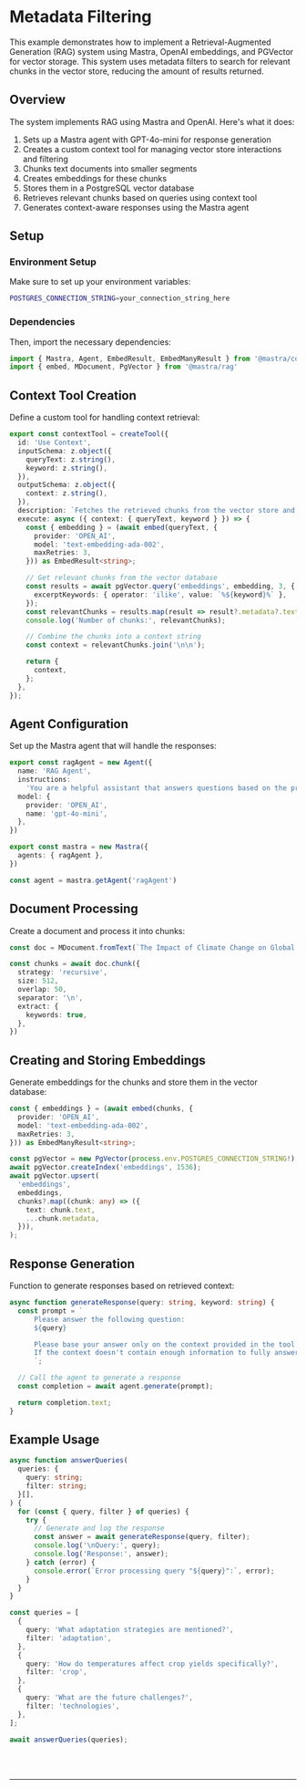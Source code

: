 
# Metadata Filtering

This example demonstrates how to implement a Retrieval-Augmented Generation (RAG) system using Mastra, OpenAI embeddings, and PGVector for vector storage.
This system uses metadata filters to search for relevant chunks in the vector store, reducing the amount of results returned.

## Overview

The system implements RAG using Mastra and OpenAI. Here's what it does:
1. Sets up a Mastra agent with GPT-4o-mini for response generation
2. Creates a custom context tool for managing vector store interactions and filtering
3. Chunks text documents into smaller segments
4. Creates embeddings for these chunks
5. Stores them in a PostgreSQL vector database
6. Retrieves relevant chunks based on queries using context tool
7. Generates context-aware responses using the Mastra agent

## Setup 

### Environment Setup

Make sure to set up your environment variables:

```bash filename=".env"
POSTGRES_CONNECTION_STRING=your_connection_string_here
```

### Dependencies

Then, import the necessary dependencies:

```typescript copy showLineNumbers filename="src/mastra/index.ts"
import { Mastra, Agent, EmbedResult, EmbedManyResult } from '@mastra/core'
import { embed, MDocument, PgVector } from '@mastra/rag'
```

## Context Tool Creation
Define a custom tool for handling context retrieval:
```typescript copy showLineNumbers filename="src/mastra/index.ts"
export const contextTool = createTool({
  id: 'Use Context',
  inputSchema: z.object({
    queryText: z.string(),
    keyword: z.string(),
  }),
  outputSchema: z.object({
    context: z.string(),
  }),
  description: `Fetches the retrieved chunks from the vector store and combines them into a single context string`,
  execute: async ({ context: { queryText, keyword } }) => {
    const { embedding } = (await embed(queryText, {
      provider: 'OPEN_AI',
      model: 'text-embedding-ada-002',
      maxRetries: 3,
    })) as EmbedResult<string>;

    // Get relevant chunks from the vector database
    const results = await pgVector.query('embeddings', embedding, 3, {
      excerptKeywords: { operator: 'ilike', value: `%${keyword}%` },
    });
    const relevantChunks = results.map(result => result?.metadata?.text);
    console.log('Number of chunks:', relevantChunks);

    // Combine the chunks into a context string
    const context = relevantChunks.join('\n\n');

    return {
      context,
    };
  },
});
```

## Agent Configuration

Set up the Mastra agent that will handle the responses:

```typescript copy showLineNumbers filename="src/mastra/index.ts"
export const ragAgent = new Agent({
  name: 'RAG Agent',
  instructions:
    'You are a helpful assistant that answers questions based on the provided context. Keep your answers concise and relevant.',
  model: {
    provider: 'OPEN_AI',
    name: 'gpt-4o-mini',
  },
})

export const mastra = new Mastra({
  agents: { ragAgent },
})

const agent = mastra.getAgent('ragAgent')
```

## Document Processing

Create a document and process it into chunks:

```typescript copy showLineNumbers filename="src/mastra/index.ts"
const doc = MDocument.fromText(`The Impact of Climate Change on Global Agriculture...`) // Your text here

const chunks = await doc.chunk({
  strategy: 'recursive',
  size: 512,
  overlap: 50,
  separator: '\n',
  extract: {
    keywords: true,
  },
})
```

## Creating and Storing Embeddings

Generate embeddings for the chunks and store them in the vector database:

```typescript copy showLineNumbers filename="src/mastra/index.ts"
const { embeddings } = (await embed(chunks, {
  provider: 'OPEN_AI',
  model: 'text-embedding-ada-002',
  maxRetries: 3,
})) as EmbedManyResult<string>;

const pgVector = new PgVector(process.env.POSTGRES_CONNECTION_STRING!);
await pgVector.createIndex('embeddings', 1536);
await pgVector.upsert(
  'embeddings',
  embeddings,
  chunks?.map((chunk: any) => ({
    text: chunk.text,
    ...chunk.metadata,
  })),
);
```

## Response Generation

Function to generate responses based on retrieved context:

```typescript copy showLineNumbers filename="src/mastra/index.ts"
async function generateResponse(query: string, keyword: string) {
  const prompt = `
      Please answer the following question:
      ${query}

      Please base your answer only on the context provided in the tool and use the keyword ${keyword}. 
      If the context doesn't contain enough information to fully answer the question, please state that explicitly.
      `;

  // Call the agent to generate a response
  const completion = await agent.generate(prompt);

  return completion.text;
}
```

## Example Usage

```typescript copy showLineNumbers filename="src/mastra/index.ts"
async function answerQueries(
  queries: {
    query: string;
    filter: string;
  }[],
) {
  for (const { query, filter } of queries) {
    try {
      // Generate and log the response
      const answer = await generateResponse(query, filter);
      console.log('\nQuery:', query);
      console.log('Response:', answer);
    } catch (error) {
      console.error(`Error processing query "${query}":`, error);
    }
  }
}

const queries = [
  {
    query: 'What adaptation strategies are mentioned?',
    filter: 'adaptation',
  },
  {
    query: 'How do temperatures affect crop yields specifically?',
    filter: 'crop',
  },
  {
    query: 'What are the future challenges?',
    filter: 'technologies',
  },
];

await answerQueries(queries);
```


<br />
<br />
<hr className="dark:border-[#404040] border-gray-300" />
<br />
<br />
<GithubLink link={'https://github.com/mastra-ai/mastra/blob/main/examples/basics/rag/filter-rag'} />